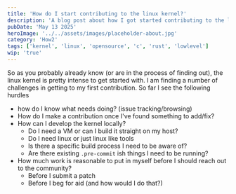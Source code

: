 ```yaml
---
title: 'How do I start contributing to the linux kernel?'
description: 'A blog post about how I got started contributing to the linux kernel, this is getting updated overtime, and is more about the journey than the destination'
pubDate: 'May 13 2025'
heroImage: '../../assets/images/placeholder-about.jpg'
category: 'How2'
tags: ['kernel', 'linux', 'opensource', 'c', 'rust', 'lowlevel']
wip: 'true'
---
```


So as you probably already know (or are in the process of finding out), the linux kernel is pretty intense to get started with. I am finding a number of challenges in getting to my first contribution. 
So far I see the following hurdles
- how do I know what needs doing? (issue tracking/browsing)
- How do I make a contribution once I've found something to add/fix?
- How can I develop the kernel locally?
  - Do I need a VM or can I build it straight on my host?
  - Do I need linux or just linux like tools
  - Is there a specific build process I need to be aware of?
  - Are there existing `.pre-commit` ish things I need to be running?
- How much work is reasonable to put in myself before I should reach out to the community?
  - Before I submit a patch
  - Before I beg for aid (and how would I do that?)
